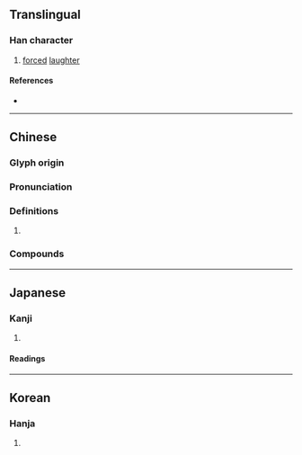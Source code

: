 {{character info}}
==Translingual==

===Han character===
{{Han char|rn=30|rad=口|as=08|sn=11|four=67017|canj=RHXU|ids=⿰口兒}}

# [[forced]] [[laughter]]

====References====
* {{Han ref|kx=0193.230|dkj=03766|dj=0414.020|hdz=10642.040|uh=5532|ud=21810|bh=D4A2|bd=54434}}

----

==Chinese==
{{zh-forms}}

===Glyph origin===
{{Han etym}}

===Pronunciation===
{{zh-pron
|m=ér
|c=ji4,waa1
|mc=y
|oc=y
|cat=
}}

===Definitions===
{{zh-hanzi}}

# {{rfdef|zh}}

===Compounds===
{{zh-der|嚅唲}}

----

==Japanese==

===Kanji===
{{ja-kanji|grade=|rs=口08}}

# {{rfdef|ja|sort=口08}}

====Readings====
{{ja-readings|on=[[じ]] (ji), [[に]] (ni), [[あい]] (ai)|kun=[[へつらう]] (hetsurau), [[かたこと]] (katakoto)}}

----

==Korean==

===Hanja===
{{ko-hanja|hangeul=[[아]], [[애]]|rv=a, ae|mr=a, ae}}

# {{rfdef|ko|sort=口08}}